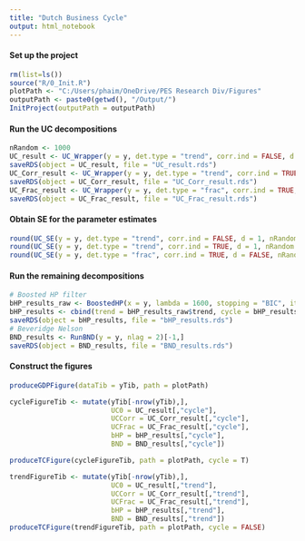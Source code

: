 ```yaml
---
title: "Dutch Business Cycle"
output: html_notebook
---
```


#### Set up the project

```r
rm(list=ls())
source("R/0_Init.R")
plotPath <- "C:/Users/phaim/OneDrive/PES Research Div/Figures"
outputPath <- paste0(getwd(), "/Output/")
InitProject(outputPath = outputPath)
```


#### Run the UC decompositions

```r
nRandom <- 1000
UC_result <- UC_Wrapper(y = y, det.type = "trend", corr.ind = FALSE, d = 1, nRandom = nRandom, outputPath = outputPath, fileName = "UC")
saveRDS(object = UC_result, file = "UC_result.rds")
UC_Corr_result <- UC_Wrapper(y = y, det.type = "trend", corr.ind = TRUE, d = 1, nRandom = nRandom, outputPath = outputPath, fileName = "UC_Corr")
saveRDS(object = UC_Corr_result, file = "UC_Corr_result.rds")
UC_Frac_result <- UC_Wrapper(y = y, det.type = "frac", corr.ind = TRUE, d = FALSE, nRandom = nRandom, outputPath = outputPath, fileName = "UC_Frac")
saveRDS(object = UC_Frac_result, file = "UC_Frac_result.rds")

```

#### Obtain SE for the parameter estimates

```r
round(UC_SE(y = y, det.type = "trend", corr.ind = FALSE, d = 1, nRandom = nRandom, outputPath = outputPath, fileName = "UC"), 3)
round(UC_SE(y = y, det.type = "trend", corr.ind = TRUE, d = 1, nRandom = nRandom, outputPath = outputPath, fileName = "UC_Corr"), 3)
round(UC_SE(y = y, det.type = "frac", corr.ind = TRUE, d = FALSE, nRandom = nRandom, outputPath = outputPath, fileName = "UC_Frac"), 3)
```

#### Run the remaining decompositions

```r
# Boosted HP filter
bHP_results_raw <- BoostedHP(x = y, lambda = 1600, stopping = "BIC", iter = TRUE)
bHP_results <- cbind(trend = bHP_results_raw$trend, cycle = bHP_results_raw$cycle)[-1, ]
saveRDS(object = bHP_results, file = "bHP_results.rds")
# Beveridge Nelson
BND_results <- RunBND(y = y, nlag = 2)[-1,]
saveRDS(object = BND_results, file = "BND_results.rds")
```

#### Construct the figures

```r
produceGDPFigure(dataTib = yTib, path = plotPath)

cycleFigureTib <- mutate(yTib[-nrow(yTib),], 
                         UC0 = UC_result[,"cycle"],
                         UCCorr = UC_Corr_result[,"cycle"],
                         UCFrac = UC_Frac_result[,"cycle"],
                         bHP = bHP_results[,"cycle"],
                         BND = BND_results[,"cycle"])

produceTCFigure(cycleFigureTib, path = plotPath, cycle = T)

trendFigureTib <- mutate(yTib[-nrow(yTib),],
                         UC0 = UC_result[,"trend"],
                         UCCorr = UC_Corr_result[,"trend"],
                         UCFrac = UC_Frac_result[,"trend"],
                         bHP = bHP_results[,"trend"],
                         BND = BND_results[,"trend"])
produceTCFigure(trendFigureTib, path = plotPath, cycle = FALSE)
```


